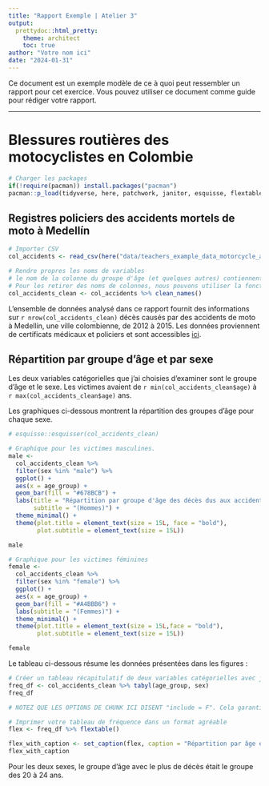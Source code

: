 ```yaml
---
title: "Rapport Exemple | Atelier 3"
output:
  prettydoc::html_pretty:
    theme: architect
    toc: true
author: "Votre nom ici"
date: "2024-01-31"
---
```


Ce document est un exemple modèle de ce à quoi peut ressembler un rapport pour cet exercice. Vous pouvez utiliser ce document comme guide pour rédiger votre rapport.

------------------------------------------------------------------------

# Blessures routières des motocyclistes en Colombie

```r
# Charger les packages
if(!require(pacman)) install.packages("pacman")
pacman::p_load(tidyverse, here, patchwork, janitor, esquisse, flextable) 
```

## Registres policiers des accidents mortels de moto à Medellín

```r
# Importer CSV
col_accidents <- read_csv(here("data/teachers_example_data_motorcycle_accidents_colombia.csv"))

# Rendre propres les noms de variables
# le nom de la colonne du groupe d'âge (et quelques autres) contiennent des espaces. Cela les rend difficiles à manipuler.
# Pour les retirer des noms de colonnes, nous pouvons utiliser la fonction clean_names de janitor
col_accidents_clean <- col_accidents %>% clean_names()
```

L'ensemble de données analysé dans ce rapport fournit des informations sur `r nrow(col_accidents_clean)` décès causés par des accidents de moto à Medellín, une ville colombienne, de 2012 à 2015. Les données proviennent de certificats médicaux et policiers et sont accessibles [ici](https://zenodo.org/record/4836304).

## Répartition par groupe d'âge et par sexe

Les deux variables catégorielles que j'ai choisies d'examiner sont le groupe d'âge et le sexe. Les victimes avaient de `r min(col_accidents_clean$age)` à `r max(col_accidents_clean$age)` ans.

Les graphiques ci-dessous montrent la répartition des groupes d'âge pour chaque sexe.

```r
# esquisse::esquisser(col_accidents_clean)

# Graphique pour les victimes masculines.
male <-
  col_accidents_clean %>%
  filter(sex %in% "male") %>%
  ggplot() +
  aes(x = age_group) +
  geom_bar(fill = "#678BCB") +
  labs(title = "Répartition par groupe d'âge des décès dus aux accidents de moto",
       subtitle = "(Hommes)") +
  theme_minimal() +
  theme(plot.title = element_text(size = 15L, face = "bold"),
        plot.subtitle = element_text(size = 15L))

male
```


```r
# Graphique pour les victimes féminines
female <-
  col_accidents_clean %>%
  filter(sex %in% "female") %>%
  ggplot() +
  aes(x = age_group) +
  geom_bar(fill = "#A4BBB6") +
  labs(subtitle = "(Femmes)") +
  theme_minimal() +
  theme(plot.title = element_text(size = 15L,face = "bold"),
        plot.subtitle = element_text(size = 15L))

female
```

Le tableau ci-dessous résume les données présentées dans les figures :

```r
# Créer un tableau récapitulatif de deux variables catégorielles avec janitor::tabyl()
freq_df <- col_accidents_clean %>% tabyl(age_group, sex)
freq_df

# NOTEZ QUE LES OPTIONS DE CHUNK ICI DISENT "include = F". Cela garantit que le tableau de données n'est pas imprimé dans le HTML tricoté.
```


```r
# Imprimer votre tableau de fréquence dans un format agréable
flex <- freq_df %>% flextable()

flex_with_caption <- set_caption(flex, caption = "Répartition par âge et sexe des décès dus aux accidents de moto")
flex_with_caption
```

Pour les deux sexes, le groupe d'âge avec le plus de décès était le groupe des 20 à 24 ans.